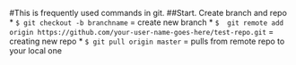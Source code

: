 #This is frequently used commands in git. 
##Start. Create branch and repo
* `$ git checkout -b branchname` = create new branch
* `$  git remote add origin https://github.com/your-user-name-goes-here/test-repo.git` = creating new repo
* `$ git pull origin master` = pulls from remote repo to your local one